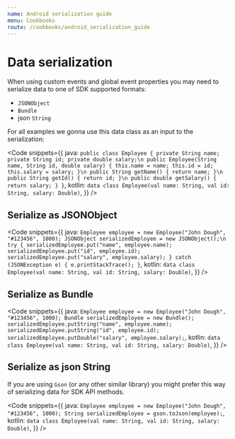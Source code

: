 ```yaml
---
name: Android serialization guide
menu: Cookbooks
route: /cookbooks/android_serialization_guide
---
```



# Data serialization

When using custom events and global event properties you may need to serialize data to one of SDK supported formats:
* `JSONObject`
* `Bundle`
* json `String`

For all examples we gonna use this data class as an input to the serialization:

<Code
  snippets={{
    java: `
public class Employee {
    private String name;
    private String id;
    private double salary;\n
    public Employee(String name, String id, double salary) {
        this.name = name;
        this.id = id;
        this.salary = salary;
    }\n
    public String getName() {
        return name;
    }\n
    public String getId() {
        return id;
    }\n
    public double getSalary() {
        return salary;
    }
}
`,
    kotlin: `
data class Employee(val name: String,
                    val id: String,
                    salary: Double)
`,
  }}
/>

## Serialize as JSONObject

<Code
  snippets={{
    java: `
Employee employee = new Employee("John Dough", "#123456", 1000);
JSONObject serializedEmployee = new JSONObject();\n
try {
    serializedEmployee.put("name", employee.name);
    serializedEmployee.put("id", employee.id);
    serializedEmployee.put("salary", employee.salary);
} catch (JSONException e) {
    e.printStackTrace();
}
`,
    kotlin: `
data class Employee(val name: String,
                    val id: String,
                    salary: Double)
`,
  }}
/>

## Serialize as Bundle

<Code
  snippets={{
    java: `
Employee employee = new Employee("John Dough", "#123456", 1000);
Bundle serializedEmployee = new Bundle();
serializedEmployee.putString("name", employee.name);
serializedEmployee.putString("id", employee.id);
serializedEmployee.putDouble("salary", employee.salary);
`,
    kotlin: `
data class Employee(val name: String,
                    val id: String,
                    salary: Double)
`,
  }}
/>

## Serialize as json String

If you are using `Gson` (or any other similar library) you might prefer this way of serializing data for SDK API methods. 

<Code
  snippets={{
    java: `
Employee employee = new Employee("John Dough", "#123456", 1000);
String serializedEmployee = gson.toJson(employee);
`,
    kotlin: `
data class Employee(val name: String,
                    val id: String,
                    salary: Double)
`,
  }}
/>